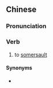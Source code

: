 {{also|翻跟头}}
==Chinese==
{{zh-forms|s=翻跟头|type=12}}

===Pronunciation===
{{zh-pron
|m=fāngēntou
|cat=v
}}

===Verb===
{{zh-verb}}

# to [[somersault]]

====Synonyms====
* {{zh-l|翻筋斗}}